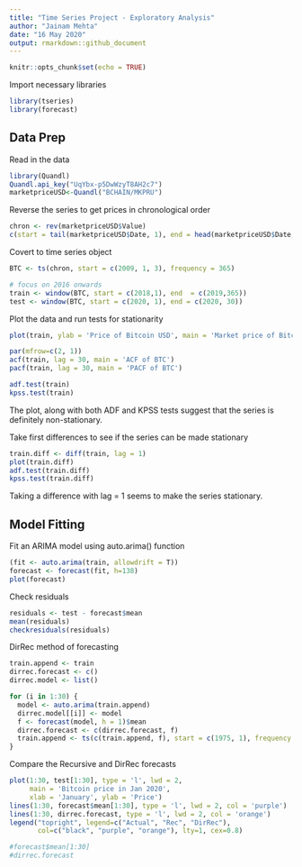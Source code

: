 ```yaml
---
title: "Time Series Project - Exploratory Analysis"
author: "Jainam Mehta"
date: "16 May 2020"
output: rmarkdown::github_document
---
```


```r
knitr::opts_chunk$set(echo = TRUE)
```

Import necessary libraries
```r
library(tseries)
library(forecast)
```

## Data Prep

Read in the data
```r
library(Quandl)
Quandl.api_key("UqYbx-p5DwWzyT8AH2c7")
marketpriceUSD<-Quandl("BCHAIN/MKPRU")
```

Reverse the series to get prices in chronological order
```r
chron <- rev(marketpriceUSD$Value)
c(start = tail(marketpriceUSD$Date, 1), end = head(marketpriceUSD$Date, 1))
```

Covert to time series object
```r
BTC <- ts(chron, start = c(2009, 1, 3), frequency = 365)

# focus on 2016 onwards
train <- window(BTC, start = c(2018,1), end  = c(2019,365))
test <- window(BTC, start = c(2020, 1), end = c(2020, 30))
```

Plot the data and run tests for stationarity
```r
plot(train, ylab = 'Price of Bitcoin USD', main = 'Market price of Bitcoin')

par(mfrow=c(2, 1))
acf(train, lag = 30, main = 'ACF of BTC')
pacf(train, lag = 30, main = 'PACF of BTC')

adf.test(train)
kpss.test(train)
```
The plot, along with both ADF and KPSS tests suggest that the series is definitely non-stationary.

Take first differences to see if the series can be made stationary
```r
train.diff <- diff(train, lag = 1)
plot(train.diff)
adf.test(train.diff)
kpss.test(train.diff)
```
Taking a difference with lag = 1 seems to make the series stationary.


## Model Fitting

Fit an ARIMA model using auto.arima() function
```r
(fit <- auto.arima(train, allowdrift = T))
forecast <- forecast(fit, h=138)
plot(forecast)
```

Check residuals
```r
residuals <- test - forecast$mean
mean(residuals)
checkresiduals(residuals)
```

DirRec method of forecasting
```r
train.append <- train
dirrec.forecast <- c()
dirrec.model <- list()

for (i in 1:30) {
  model <- auto.arima(train.append)
  dirrec.model[[i]] <- model
  f <- forecast(model, h = 1)$mean
  dirrec.forecast <- c(dirrec.forecast, f)
  train.append <- ts(c(train.append, f), start = c(1975, 1), frequency = 12)
}
```

Compare the Recursive and DirRec forecasts
```r
plot(1:30, test[1:30], type = 'l', lwd = 2,
     main = 'Bitcoin price in Jan 2020',
     xlab = 'January', ylab = 'Price')
lines(1:30, forecast$mean[1:30], type = 'l', lwd = 2, col = 'purple')
lines(1:30, dirrec.forecast, type = 'l', lwd = 2, col = 'orange')
legend("topright", legend=c("Actual", "Rec", "DirRec"),
       col=c("black", "purple", "orange"), lty=1, cex=0.8)

#forecast$mean[1:30]
#dirrec.forecast
```










